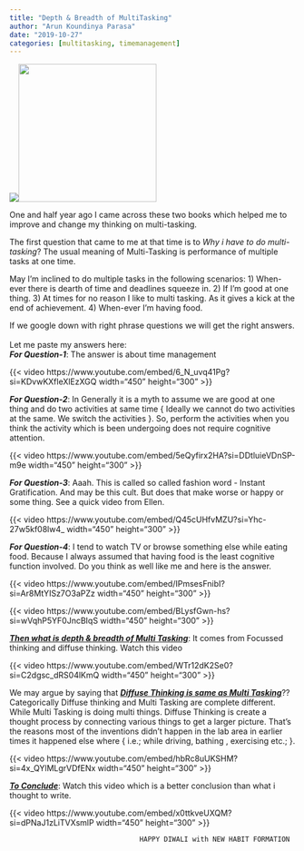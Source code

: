 ```yaml
---
title: "Depth & Breadth of MultiTasking"
author: "Arun Koundinya Parasa"
date: "2019-10-27"
categories: [multitasking, timemanagement]
---
```


![](OneThing.png)![](deepwork.jpeg){fig-align="center" width="243"}

One and half year ago I came across these two books which helped me to improve and change my thinking on multi-tasking.

The first question that came to me at that time is to *Why i have to do multi-tasking*? The usual meaning of Multi-Tasking is performance of multiple tasks at one time.

May I'm inclined to do multiple tasks in the following scenarios: 1) When-ever there is dearth of time and deadlines squeeze in. 2) If I'm good at one thing. 3) At times for no reason I like to multi tasking. As it gives a kick at the end of achievement. 4) When-ever I'm having food.

If we google down with right phrase questions we will get the right answers.\
\
Let me paste my answers here:\
***For Question-1***: The answer is about time management

{{< video https://www.youtube.com/embed/6_N_uvq41Pg?si=KDvwKXfleXlEzXGQ width="450" height="300" >}}

***For Question-2***: In Generally it is a myth to assume we are good at one thing and do two activities at same time { Ideally we cannot do two activities at the same. We switch the activities }. So, perform the activities when you think the activity which is been undergoing does not require cognitive attention.

{{< video https://www.youtube.com/embed/5eQyfirx2HA?si=DDtluieVDnSP-m9e width="450" height="300" >}}

***For Question-3***: Aaah. This is called so called fashion word - Instant Gratification. And may be this cult. But does that make worse or happy or some thing. See a quick video from Ellen.

{{< video https://www.youtube.com/embed/Q45cUHfvMZU?si=Yhc-27w5kf08lw4_ width="450" height="300" >}}

***For Question-4***: I tend to watch TV or browse something else while eating food. Because I always assumed that having food is the least cognitive function involved. Do you think as well like me and here is the answer.

{{< video https://www.youtube.com/embed/IPmsesFnibI?si=Ar8MtYISz7O3aPZz width="450" height="300" >}}

{{< video https://www.youtube.com/embed/BLysfGwn-hs?si=wVqhP5YF0JncBIqS width="450" height="300" >}}

[***Then what is depth & breadth of Multi Tasking***]{.underline}: It comes from Focussed thinking and diffuse thinking. Watch this video

{{< video https://www.youtube.com/embed/WTr12dK2Se0?si=C2dgsc_dRS04lKmQ width="450" height="300" >}}

We may argue by saying that [***Diffuse Thinking is same as Multi Tasking***]{.underline}?? Categorically Diffuse thinking and Multi Tasking are complete different. While Multi Tasking is doing multi things. Diffuse Thinking is create a thought process by connecting various things to get a larger picture. That's the reasons most of the inventions didn't happen in the lab area in earlier times it happened else where { i.e.; while driving, bathing , exercising etc.; }.

{{< video https://www.youtube.com/embed/hbRc8uUKSHM?si=4x_QYlMLgrVDfENx width="450" height="300" >}}

[***To Conclude***]{.underline}: Watch this video which is a better conclusion than what i thought to write.

{{< video https://www.youtube.com/embed/x0ttkveUXQM?si=dPNaJ1zLiTVXsmlP width="450" height="300" >}}

```         
                                HAPPY DIWALI with NEW HABIT FORMATION
```